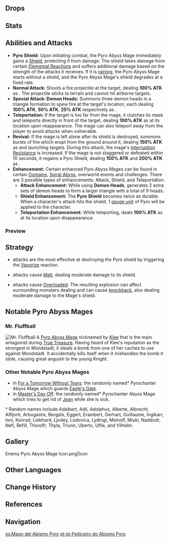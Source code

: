 {{Enemy Infobox
|image    = <gallery>
Enemy Pyro Abyss Mage.png|Archive
Enemy Pyro Abyss Mage Full Artwork.png|Full Art
</gallery>
|element  = Pyro
|type     = Elite Enemies
|faction  = Abyss Order
|group    = Abyss Mages
|location = Multiple
|family   = The Abyss
|ability1 = Shield
|ability2 = Interruption Resistance
|ability3 = Teleport
|voiceJP  = [http://amuleto.jp/talents/福間竣兵.html Fukuma Shunpei (福間竣兵)]<ref>Twitter: [https://twitter.com/fkmshunp/status/1359480435902877698 JP VA Self Announcement]</ref>
|voiceKR  = [https://namu.wiki/w/남도형 Nam Dohyeong (남도형)]<ref>YouTube: [https://youtu.be/6OoHaXl_hdY?t=209 KR VA Self Announcement]</ref>
}}
{{Description|Abyss creatures who command the power of Pyro in battle. For unknown reasons, Abyss Mages are able to communicate with the hilichurls, thus enabling them to manipulate their minds easily. They say that Abyss Mages utter a long-forgotten language from which they draw magical power.|[[Archive]]}}
{{Enemy Intro}}

==Drops==
{{Drops|Abyss Mages}}

==Stats==
{{Enemy Stats|hp_ratio=2|atk_ratio=3|hp_type=1}}

==Abilities and Attacks==
*'''Pyro Shield:''' Upon initiating combat, the Pyro Abyss Mage immediately gains a {{Pyro}} [[Shields|Shield]], protecting it from damage. The shield takes damage from certain [[Elemental Reactions]] and suffers additional damage based on the strength of the attacks it receives. If it is [[rain]]ing, the Pyro Abyss Mage starts without a shield, and the Pyro Abyss Mage's shield degrades at a fixed rate.
*'''Normal Attack:''' Shoots a fire projectile at the target, dealing '''100% ATK''' as {{Color|Pyro DMG}}. The projectile sticks to terrain and cannot hit airborne targets.
*'''Special Attack: Demon Heads:''' Summons three demon heads in a triangle formation to spew fire at the target's location, each dealing '''100% ATK''', '''50% ATK''', '''25% ATK''' respectively as {{Color|Pyro DMG}}.
*'''Teleportation:''' If the target is too far from the mage, it clutches its mask and teleports directly in front of the target, dealing '''100% ATK''' as {{Color|AoE Pyro DMG}} at its location upon reappearance. The mage can also teleport away from the player to avoid attacks when vulnerable.
*'''Revival:''' If the mage is left alone after its shield is destroyed, summons bursts of fire which erupt from the ground around it, dealing '''150% ATK''' as {{Color|AoE Pyro DMG}} and launching targets. During this attack, the mage's [[Interruption Resistance]] is increased. If the mage is not staggered or defeated within 10 seconds, it regains a Pyro Shield, dealing '''150% ATK''' and '''200% ATK''' as {{Color|AoE Pyro DMG}}.
*'''Enhancement:''' Certain enhanced Pyro Abyss Mages can be found in certain [[Domains]], [[Spiral Abyss]], overworld events and challenges. There are 3 possible types of enhancements: Attack, Shield, and Teleportation.
**'''Attack Enhancement:''' While using '''Demon Heads''', generates 2 extra sets of demon heads to form a larger triangle with a total of 9 heads.
**'''Shield Enhancement:''' The '''Pyro Shield''' becomes twice as durable. When a character's attack hits the shield, 1 [[gauge unit]] of Pyro will be applied to the character.
**'''Teleportation Enhancement:''' While teleporting, deals '''100% ATK''' as {{Color|AoE Pyro DMG}} at its location upon disappearance.

===Preview===
{{Preview
|size=185px
|file1=Pyro Abyss Mage Normal Attack
|caption1=Normal Attack

|file2=Pyro Abyss Mage Special Attack
|caption2=Special Attack

|file3=Pyro Abyss Mage Teleportation
|caption3=Teleportation

|file4=Pyro Abyss Mage Revival
|caption4=Revival
}}

==Strategy==
*{{Hydro}} attacks are the most effective at destroying the Pyro shield by triggering the [[Vaporize]] reaction.
*{{Cryo}} attacks cause [[Melt]], dealing moderate damage to its shield.
*{{Electro}} attacks cause [[Overloaded]]. The resulting explosion can affect surrounding monsters dealing {{Color|[[AoE]] Pyro DMG}} and can cause [[knockback]], also dealing moderate damage to the Mage's shield.

==Notable Pyro Abyss Mages==
===Mr. Fluffball===
[[File:Miscellaneous Klee Story Quest Pyro Abyss Mage.png|alt=Mr. Fluffball|thumb|Mr. Fluffball]]
A [[Pyro Abyss Mage]] nicknamed by [[Klee]] that is the main antagonist during [[The Mystery of the Girl in Red's Treasure|True Treasure]]. Having heard of Klee's reputation as the strongest in Mondstadt, it steals a bomb from one of her caches to use against Mondstadt. It accidentally kills itself when it mishandles the bomb it stole, causing great anguish to the young Knight.{{clr}}
===Other Notable Pyro Abyss Mages===
*In [[Hidden Tears|For a Tomorrow Without Tears]]: the randomly named* Pyrochanter Abyss Mage which guards [[Eagle's Gate]].
*In [[Master's Day Off (Quest)|Master's Day Off]]: the randomly named* Pyrochanter Abyss Mage which tries to get rid of [[Jean]] while she is sick.
<noinclude><nowiki>*</nowiki> Random names include Adalbert, Adil, Adolphus, Alberte, Albrecht, Alfljortr, Arbogastis, Bergdis, Eggert, Erambert, Gerhart, Guillaume, Ingikarr, Ioni, Konrad, Liebhard, Ljodey, Lodovica, Lydingr, Meinolf, Miuki, Naddodr, Nefi, Refill, Thorolfr, Thyla, Triunn, Uberto, Ulfie, and Vilhelm.</noinclude>
==Gallery==
<gallery hideaddbutton="true" captionalign="center">
Enemy Pyro Abyss Mage Icon.png|Icon
</gallery>

==Other Languages==
{{Other Languages
|en      = Pyro Abyss Mage
|zhs     = 火深渊法师
|zhs_rm  = Huǒ Shēnyuān Fǎshī
|zht     = 火深淵法師
|zht_rm  = Huǒ Shēnyuān Fǎshī
|zh_tl   = Pyro Abyss Mage
|ja      = アビスの魔術師・炎
|ja_rm   = Abisu no Majutsushi - Honoo
|ja_tl   = Mage of the Abyss - Pyro
|ko      = 화염의 심연 메이지
|ko_rm   = Hwayeom-ui Simyeon Meiji
|ko_tl   = Abyss Mage of Pyro
|es      = Mago del Abismo Pyro
|es_tl   = Pyro Abyss Mage
|fr      = Pyromage de l'Abîme
|fr_tl   = Abyss Pyromage
|ru      = Пиро маг Бездны
|ru_tl   = Pyro Abyss Mage
|th      = Pyro Abyss Mage
|vi      = Pháp Sư Vực Sâu Hỏa
|vi_tl   = Pyro Abyss Mage
|de      = Pyro-Abgrundmagier
|de_tl   = Pyro Abyss Mage
|id      = Pyro Abyss Mage
|pt      = Feiticeiro do Abismo Pyro
|pt_tl   = Pyro Abyss Sorcerer
}}

==Change History==
{{Change History|1.0}}

==References==
{{Reflist}}

==Navigation==
{{Enemy Navbox|type=Elite}}

[[es:Mago del Abismo Pyro]]
[[pt-br:Feiticeiro do Abismo Pyro]]